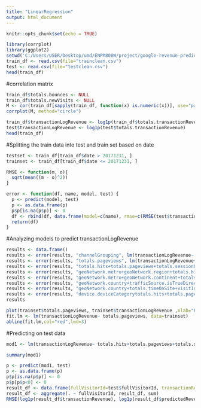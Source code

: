 ```yaml
---
title: "LinearRegression"
output: html_document
---
```


```r
knitr::opts_chunk$set(echo = TRUE)
```

```r
library(corrplot)
library(ggplot2)
setwd('C:/Users/USER/Desktop/umd/ENPM808W/project/google-revenue-prediction')
train_df <- read.csv(file="trainclean.csv")
test <- read.csv(file="testclean.csv")
head(train_df)
```

#correlation matrix
```r
train_df$totals.bounces <- NULL
train_df$totals.newVisits <- NULL
M <- cor(train_df[sapply(train_df, function(x) is.numeric(x))], use="pairwise.complete.obs")
corrplot(M, method="circle")
```

```r
train_df$transactionLogRevenue <- log1p(train_df$totals.transactionRevenue)
test$transactionLogRevenue <- log1p(test$totals.transactionRevenue)
head(train_df)
```

#Splitting the train data into test and train set based on date
```r
testset <- train_df[train_df$date > 20171231, ]
trainset <- train_df[train_df$date <= 20171231, ]
```

```r
RMSE <- function(m, o){
  sqrt(mean((m - o)^2))
}
```

```r
error <- function(df, name, model, test) {
  p <- predict(model, test)
  p <- as.data.frame(p)
  p$p[is.na(p$p)] <- 0
  df <- rbind(df, data.frame(model=c(name), rmse=c(RMSE(test$transactionLogRevenue, p$p))))
  return(df)
}
```

#Analyzing models to predict transactionLogRevenue
```r
results <- data.frame()
results <- error(results, "channelGrouping", lm(transactionLogRevenue~ channelGrouping, data=trainset), testset)
results <- error(results, "totals.pageviews", lm(transactionLogRevenue~ totals.pageviews, data=trainset), testset)
results <- error(results, "totals.hits+totals.pageviews+totals.sessionQualityDim", lm(transactionLogRevenue ~ totals.hits+totals.pageviews+totals.sessionQualityDim, data=trainset), testset)
results <- error(results, "geoNetwork.metro+geoNetwork.region+totals.hits", lm(transactionLogRevenue~ geoNetwork.metro+geoNetwork.region+totals.hits, data=trainset), testset)
results <- error(results, "geoNetwork.metro+geoNetwork.continent+totals.sessionQualityDim", lm(transactionLogRevenue~ geoNetwork.metro+geoNetwork.continent+totals.sessionQualityDim, data=trainset), testset)
results <- error(results, "geoNetwork.country+trafficSource.isTrueDirect+trafficSource.referralPath", lm(transactionLogRevenue~ geoNetwork.country+trafficSource.isTrueDirect+trafficSource.referralPath, data=trainset), testset)
results <- error(results, "geoNetwork.country+totals.timeOnSite+visitId", lm(transactionLogRevenue~ geoNetwork.country+totals.timeOnSite+visitId, data=trainset), testset)
results <- error(results, "device.deviceCategorytotals.hits+totals.pageviews+visitId", lm(transactionLogRevenue~ device.deviceCategory+totals.hits+totals.pageviews+visitId, data=trainset), testset)
results
```

```r
plot(trainset$totals.pageviews, trainset$transactionLogRevenue ,xlab="Pageviews", ylab="transactionLogRevenue")
fit.lm <- lm(transactionLogRevenue~ totals.pageviews, data=trainset)
abline(fit.lm,col="red",lwd=3)
```

#Predicting on test data
```r
mod1 <- lm(transactionLogRevenue~ totals.hits+totals.pageviews+totals.sessionQualityDim, data=train_df)
```

```r
summary(mod1)
```

```r
p <- predict(mod1, test)
p <- as.data.frame(p)
p$p[is.na(p$p)] <- 0
p$p[p$p<0] <- 0
result_df <- data.frame(fullVisitorId=test$fullVisitorId, transactionRevenue=test$totals.totalTransactionRevenue, predictedRevenue=expm1(p$p))
result_df <- aggregate(. ~ fullVisitorId, result_df, sum)
RMSE(log1p(result_df$transactionRevenue), log1p(result_df$predictedRevenue))
```